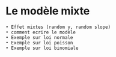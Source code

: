 # Le modèle mixte
    • Effet mixtes (random y, random slope)
    • comment ecrire le modèle
    • Exemple sur loi normale
    • Exemple sur loi poisson
    • Exemple sur loi binomiale